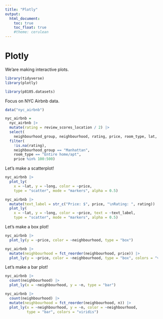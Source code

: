 ```yaml
---
title: "Plotly"
output: 
  html_document:
    toc: true
    toc_float: true
    #theme: cerulean
---
```


# Plotly

We'are making interactive plots.

```r
library(tidyverse)
library(plotly)

library(p8105.datasets)
```


Focus on NYC Airbnb data.

```r
data("nyc_airbnb")

nyc_airbnb = 
  nyc_airbnb |>
  mutate(rating = review_scores_location / 2) |>
  select(
    neighbourhood_group, neighbourhood, rating, price, room_type, lat, long) |>
  filter(
    !is.na(rating), 
    neighbourhood_group == "Manhattan",
    room_type == "Entire home/apt",
    price %in% 100:500)
```

Let's make a scatterplot!

```r
nyc_airbnb |>
  plot_ly(
    x = ~lat, y = ~long, color = ~price,
    type = "scatter", mode = "markers", alpha = 0.5)

nyc_airbnb |>
  mutate(text_label = str_c("Price: $", price, "\nRating: ", rating)) |>
  plot_ly(
    x = ~lat, y = ~long, color = ~price, text = ~text_label,
    type = "scatter", mode = "markers", alpha = 0.5)
```

Let's make a box plot!

```r
nyc_airbnb |>
  plot_ly(y = ~price, color = ~neighbourhood, type = "box")

nyc_airbnb |>
  mutate(neighbourhood = fct_reorder(neighbourhood, price)) |>
  plot_ly(y = ~price, color = ~neighbourhood, type = "box", colors = "viridis")
```

Let's make a bar plot!

```r
nyc_airbnb |>
  count(neighbourhood) |>
  plot_ly(x = ~neighbourhood, y = ~n, type = "bar")

nyc_airbnb |>
  count(neighbourhood) |>
  mutate(neighbourhood = fct_reorder(neighbourhood, n)) |>
  plot_ly(x = ~neighbourhood, y = ~n, color = ~neighbourhood,
          type = "bar", colors = "viridis")
```
